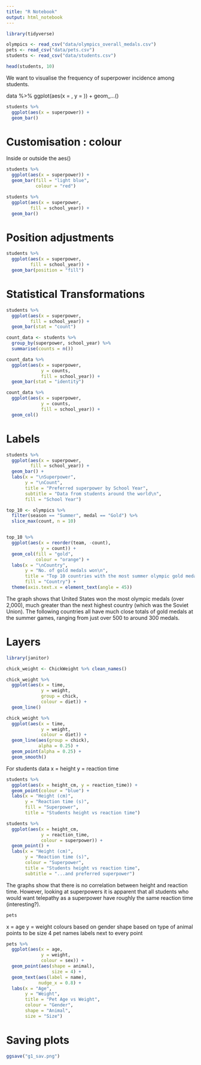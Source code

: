 ```yaml
---
title: "R Notebook"
output: html_notebook
---
```


```r

library(tidyverse)

```

```r

olympics <- read_csv("data/olympics_overall_medals.csv")
pets <- read_csv("data/pets.csv")
students <- read_csv("data/students.csv")

```

```r

head(students, 10)

```
We want to visualise the frequency of superpower incidence among students.

data %>% 
  ggplot(aes(x = , y = )) +
  geom_...()


```r

students %>%
  ggplot(aes(x = superpower)) +
  geom_bar()

```

# Customisation : colour

Inside or outside the aes()

```r

students %>%
  ggplot(aes(x = superpower)) +
  geom_bar(fill = "light blue",
           colour = "red")

```

```r

students %>%
  ggplot(aes(x = superpower,
         fill = school_year)) +
  geom_bar()

```

# Position adjustments

```r

students %>%
  ggplot(aes(x = superpower,
         fill = school_year)) +
  geom_bar(position = "fill")

```

# Statistical Transformations

```r

students %>%
  ggplot(aes(x = superpower,
         fill = school_year)) +
  geom_bar(stat = "count")

```

```r

count_data <- students %>% 
  group_by(superpower, school_year) %>% 
  summarise(counts = n())

```

```r

count_data %>%
  ggplot(aes(x = superpower,
             y = counts,
             fill = school_year)) +
  geom_bar(stat = "identity")

```

```r

count_data %>%
  ggplot(aes(x = superpower,
             y = counts,
             fill = school_year)) +
  geom_col()

```

# Labels

```r

students %>%
  ggplot(aes(x = superpower,
         fill = school_year)) +
  geom_bar() +
  labs(x = "\nSuperpower",
       y = "\nCount",
       title = "Preferred superpower by School Year",
       subtitle = "Data from students around the world\n",
       fill = "School Year")


```

```r

top_10 <- olympics %>% 
  filter(season == "Summer", medal == "Gold") %>% 
  slice_max(count, n = 10)


top_10 %>% 
  ggplot(aes(x = reorder(team, -count),
             y = count)) +
  geom_col(fill = "gold",
           colour = "orange") +
  labs(x = "\nCountry",
       y = "No. of gold medals won\n",
       title = "Top 10 countries with the most summer olympic gold medals\n",
       fill = "Country") +
  theme(axis.text.x = element_text(angle = 45))

```
The graph shows that United States won the most olympic medals (over 2,000), 
much greater than the next highest country (which was the Soviet Union). The 
following countries all have much close totals of gold medals at the summer 
games, ranging from just over 500 to around 300 medals.


# Layers


```r
library(janitor)
```
```r

chick_weight <- ChickWeight %>% clean_names()

```

```r

chick_weight %>% 
  ggplot(aes(x = time,
             y = weight,
             group = chick,
             colour = diet)) +
  geom_line()

```

```r

chick_weight %>% 
  ggplot(aes(x = time,
             y = weight,
             colour = diet)) +
  geom_line(aes(group = chick),
            alpha = 0.25) +
  geom_point(alpha = 0.25) +
  geom_smooth()

```

For students data
x = height
y = reaction time

```r

students %>% 
  ggplot(aes(x = height_cm, y = reaction_time)) +
  geom_point(colour = "blue") +
  labs(x = "Height (cm)",
       y = "Reaction time (s)",
       fill = "Superpower",
       title = "Students height vs reaction time")

```

```r

students %>% 
  ggplot(aes(x = height_cm,
             y = reaction_time,
             colour = superpower)) +
  geom_point() +
  labs(x = "Height (cm)",
       y = "Reaction time (s)",
       colour = "Superpower",
       title = "Students height vs reaction time",
       subtitle = "...and preferred superpower")

```
The graphs show that there is no correlation between height and reaction time.
However, looking at superpowers it is apparent that all students who would want
telepathy as a superpower have roughly the same reaction time (interesting?).

```r

pets

```

x = age
y = weight
colours based on gender
shape based on type of animal
points to be size 4
pet names labels next to every point

```r

pets %>% 
  ggplot(aes(x = age,
             y = weight,
             colour = sex)) +
  geom_point(aes(shape = animal),
                 size = 4) +
  geom_text(aes(label = name),
            nudge_x = 0.8) +
  labs(x = "Age",
       y = "Weight",
       title = "Pet Age vs Weight",
       colour = "Gender",
       shape = "Animal",
       size = "Size")

```

# Saving plots

```r

ggsave("g1_sav.png")

```

